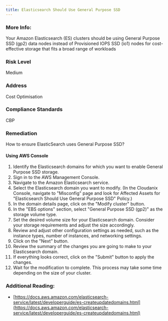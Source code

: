 ```yaml
---
title: Elasticsearch Should Use General Purpose SSD
---
```


### More Info:

Your Amazon Elasticsearch (ES) clusters should be using General Purpose SSD (gp2) data nodes instead of Provisioned IOPS SSD (io1) nodes for cost-effective storage that fits a broad range of workloads

### Risk Level

Medium

### Address

Cost Optimisation

### Compliance Standards

CBP

### Remediation

How to ensure ElasticSearch uses General Purpose SSD?

#### Using AWS Console

1. Identify the Elasticsearch domains for which you want to enable General Purpose SSD storage.
2. Sign in to the AWS Management Console.
3. Navigate to the Amazon Elasticsearch service.
4. Select the Elasticsearch domain you want to modify.
   (In the Cloudanix Console, navigate to "Misconfig" page and look for Affected Assets for "Elasticsearch Should Use General Purpose SSD" Policy.)
5. In the domain details page, click on the "Modify cluster" button.
6. In the "EBS options" section, select "General Purpose SSD (gp2)" as the storage volume type.
7. Set the desired volume size for your Elasticsearch domain. Consider your storage requirements and adjust the size accordingly.
8. Review and adjust other configuration settings as needed, such as the instance types, number of instances, and networking settings.
9. Click on the "Next" button.
10. Review the summary of the changes you are going to make to your Elasticsearch domain.
11. If everything looks correct, click on the "Submit" button to apply the changes.
12. Wait for the modification to complete. This process may take some time depending on the size of your cluster.

### Additional Reading:

- [https://docs.aws.amazon.com/elasticsearch-service/latest/developerguide/es-createupdatedomains.html](https://docs.aws.amazon.com/elasticsearch-service/latest/developerguide/es-createupdatedomains.html)
